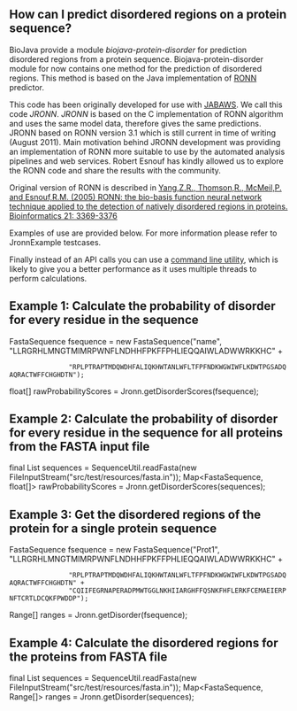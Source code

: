 ==How can I predict disordered regions on a protein sequence?==

BioJava provide a module ''biojava-protein-disorder'' for prediction disordered regions from a protein sequence.
Biojava-protein-disorder module for now contains one method for the prediction of disordered regions. This method is based on the Java implementation of [http://www.strubi.ox.ac.uk/RONN RONN] predictor. 

This code has been originally developed for use with [http://www.compbio.dundee.ac.uk/jabaws JABAWS]. We call this code  ''JRONN''. ''JRONN'' is based on the C implementation of RONN algorithm and uses the same model data, therefore gives the same predictions. JRONN based on RONN version 3.1 which is still current in time of writing (August 2011). Main motivation behind JRONN development was providing an implementation of RONN more suitable to use by the automated analysis pipelines and web services.  Robert Esnouf has kindly allowed us to explore the RONN code and share the results with the community. 

Original version of RONN is described in [http://bioinformatics.oxfordjournals.org/content/21/16/3369.full Yang,Z.R., Thomson,R., McMeil,P. and Esnouf,R.M. (2005) RONN: the bio-basis function neural network technique applied to the detection of natively disordered regions in proteins. Bioinformatics 21: 3369-3376]

Examples of use are provided below. For more information please refer to JronnExample testcases.

Finally instead of an API calls you can use a [[BioJava:CookBook3:ProteinDisorderCLI | command line utility]], which is likely to give you a better performance as it uses multiple threads to perform calculations.

==Example 1: Calculate the probability of disorder for every residue in the sequence ==
<java>
FastaSequence fsequence = new FastaSequence("name", "LLRGRHLMNGTMIMRPWNFLNDHHFPKFFPHLIEQQAIWLADWWRKKHC" +
				"RPLPTRAPTMDQWDHFALIQKHWTANLWFLTFPFNDKWGWIWFLKDWTPGSADQAQRACTWFFCHGHDTN");
float[]	rawProbabilityScores = Jronn.getDisorderScores(fsequence);
</java>

==Example 2: Calculate the probability of disorder for every residue in the sequence for all proteins from the FASTA input file ==
<java>
final List<FastaSequence> sequences = SequenceUtil.readFasta(new FileInputStream("src/test/resources/fasta.in"));
Map<FastaSequence, float[]> rawProbabilityScores = Jronn.getDisorderScores(sequences); 
</java>

==Example 3: Get the disordered regions of the protein for a single protein sequence ==
<java>
FastaSequence fsequence = new FastaSequence("Prot1", "LLRGRHLMNGTMIMRPWNFLNDHHFPKFFPHLIEQQAIWLADWWRKKHC" +
				"RPLPTRAPTMDQWDHFALIQKHWTANLWFLTFPFNDKWGWIWFLKDWTPGSADQAQRACTWFFCHGHDTN" +
				"CQIIFEGRNAPERADPMWTGGLNKHIIARGHFFQSNKFHFLERKFCEMAEIERPNFTCRTLDCQKFPWDDP");
Range[] ranges = Jronn.getDisorder(fsequence);
</java>

==Example 4: Calculate the disordered regions for the proteins from FASTA file ==
<java>
final List<FastaSequence> sequences = SequenceUtil.readFasta(new FileInputStream("src/test/resources/fasta.in"));
Map<FastaSequence, Range[]> ranges = Jronn.getDisorder(sequences);

</java>